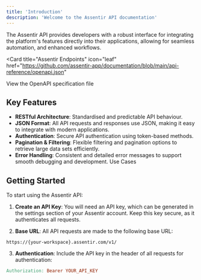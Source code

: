 ```yaml
---
title: 'Introduction'
description: 'Welcome to the Assentir API documentation'
---
```


The Assentir API provides developers with a robust interface for integrating the platform's features directly into their applications, allowing for seamless automation, and enhanced workflows.

<Card
  title="Assentir Endpoints"
  icon="leaf"
  href="https://github.com/assentir-app/documentation/blob/main/api-reference/openapi.json"
>
  View the OpenAPI specification file
</Card>

## Key Features

* **RESTful Architecture**: Standardised and predictable API behaviour.
* **JSON Format**: All API requests and responses use JSON, making it easy to integrate with modern applications.
* **Authentication**: Secure API authentication using token-based methods.
* **Pagination & Filtering**: Flexible filtering and pagination options to retrieve large data sets efficiently.
* **Error Handling**: Consistent and detailed error messages to support smooth debugging and development.
Use Cases

## Getting Started
To start using the Assentir API:

1. **Create an API Key**: You will need an API key, which can be generated in the settings section of your Assentir account. Keep this key secure, as it authenticates all requests.

2. **Base URL**: All API requests are made to the following base URL:
```arduino
https://{your-workspace}.assentir.com/v1/

```

3. **Authentication**: Include the API key in the header of all requests for authentication:

```makefile
Authorization: Bearer YOUR_API_KEY
```

